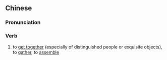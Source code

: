 {{also|荟萃}}
==Chinese==
{{zh-forms|s=荟萃}}

===Pronunciation===
{{zh-pron
|m=huìcuì
|cat=v
}}

===Verb===
{{zh-verb}}

# to [[get together]] (especially of distinguished people or exquisite objects), to [[gather]], to [[assemble]]